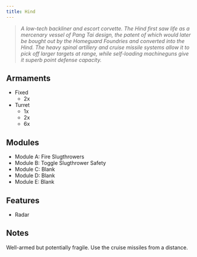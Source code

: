 ```yaml
---
title: Hind
---
```



> *A low-tech backliner and escort corvette. The Hind first saw life as a mercenary vessel of Pang Tai design, the patent of which would later be bought out by the Homeguard Foundries and converted into the Hind. The heavy spinal artillery and cruise missile systems allow it to pick off larger targets at range, while self-loading machineguns give it superb point defense capacity.*

## Armaments

* Fixed
    * 2x <ShipWeapon weaponID="SlugthrowerCannon" />
* Turret
    * 1x <ShipWeapon weaponID="BaseWeaponTurretGargoyle" />
    * 2x <ShipWeapon weaponID="BaseWeaponTurretLancer" />
    * 6x <ShipWeapon weaponID="WeaponTurretPDT" />



## Modules

* Module A: Fire Slugthrowers
* Module B: Toggle Slugthrower Safety
* Module C: Blank
* Module D: Blank
* Module E: Blank


## Features

* Radar


## Notes

Well-armed but potentially fragile. Use the cruise missiles from a distance.